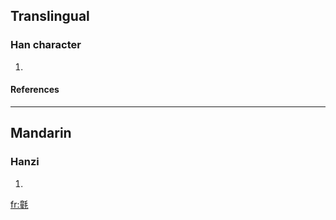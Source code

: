 ==Translingual==
===Han character===
{{Han char|rn=82|rad=毛|as=12|sn=16|four=0211<sub>4</sub>|canj=卜土竹手山 (YGHQU)}}
# {{defn|Han|sort=毛12}}
====References====
{{Han ref|kx=0596.110|dkj=16964|dj=0987.320|hdz=32006.060|uh=6C03|ud=27651|bh=E9E7|bd=59879}}

----
==Mandarin==
===Hanzi===
{{cmn-hanzi|pin=[[bǎng]] (bang3), [[tóng]] (tong2)|wg=pang<sup>3</sup>, t'ung<sup>2</sup>}}
# {{defn|Mandarin}}

[[fr:氃]]